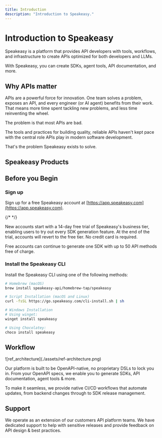```yaml
---
title: Introduction
description: "Introduction to Speakeasy."
---
```



# Introduction to Speakeasy

Speakeasy is a platform that provides API developers with tools, workflows, and infrastructure to create APIs optimized for both developers and LLMs.

With Speakeasy, you can create SDKs, agent tools, API documentation, and more.

## Why APIs matter

APIs are a powerful force for innovation. One team solves a problem, exposes an API, and every engineer (or AI agent) benefits from their work. That means more time spent tackling new problems, and less time reinventing the wheel.

The problem is that most APIs are bad.

The tools and practices for building quality, reliable APIs haven't kept pace with the central role APIs play in modern software development.

That's the problem Speakeasy exists to solve.

## Speakeasy Products

<CardGrid cards={productCards} />

## Before you Begin

### Sign up
Sign up for a free Speakeasy account at [https://app.speakeasy.com](https://app.speakeasy.com).

{/* <SignUpButton className="w-fit my-8"/> */}

New accounts start with a 14-day free trial of Speakeasy's business tier, enabling users to try out every SDK generation feature. At the end of the trial, accounts will revert to the free tier. No credit card is required.

Free accounts can continue to generate one SDK with up to 50 API methods free of charge.

### Install the Speakeasy CLI
Install the Speakeasy CLI using one of the following methods:

<CodeWithTabs>

```bash !!tabs Homebrew
# Homebrew (macOS)
brew install speakeasy-api/homebrew-tap/speakeasy
```

```bash !!tabs Script
# Script Installation (macOS and Linux)
curl -fsSL https://go.speakeasy.com/cli-install.sh | sh
```

```bash !!tabs Winget
# Windows Installation
# Using winget:
winget install speakeasy
```

```bash !!tabs Choclatey
# Using Chocolatey:
choco install speakeasy
```
</CodeWithTabs>


## Workflow

<div style={{textAlign: "center"}}>
    ![ref_architecture](./assets/ref-architecture.png)
</div>

Our platform is built to be OpenAPI-native, no proprietary DSLs to lock you in. From your OpenAPI specs, we enable you to generate SDKs, API documentation, agent tools & more.

To make it seamless, we provide native CI/CD workflows that automate updates, from backend changes through to SDK release management.

## Support

We operate as an extension of our customers API platform teams. We have dedicated support to help with sensitive releases and provide feedback on API design & best practices.
